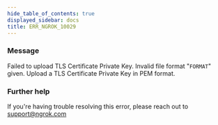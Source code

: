 ```yaml
---
hide_table_of_contents: true
displayed_sidebar: docs
title: ERR_NGROK_10029
---
```


### Message

Failed to upload TLS Certificate Private Key. Invalid file format "`FORMAT`" given. Upload a TLS Certificate Private Key in PEM format.

<ErrorDetails />

### Further help

If you're having trouble resolving this error, please reach out to [support@ngrok.com](mailto:support@ngrok.com?subject=Help%20with%20ERR_NGROK_10029)
